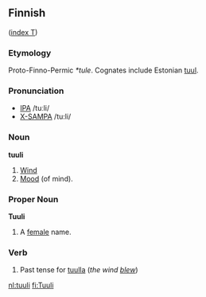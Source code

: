 ==Finnish==
([[Wiktionary:Finnish_index_t|index T]])

===Etymology===
Proto-Finno-Permic ''*tule''.  Cognates include Estonian [[tuul]]. 

===Pronunciation===
*[[w:IPA|IPA]] /tuːli/
*[[w:X-SAMPA|X-SAMPA]] /tu:li/

===Noun===
'''tuuli'''
# [[Wind]]
# [[Mood]] (of mind).

===Proper Noun===
'''Tuuli'''
# A [[female]] name.


===Verb===

# Past tense for [[tuulla]] (''the wind [[blew]]'')

[[nl:tuuli]]
[[fi:Tuuli]]